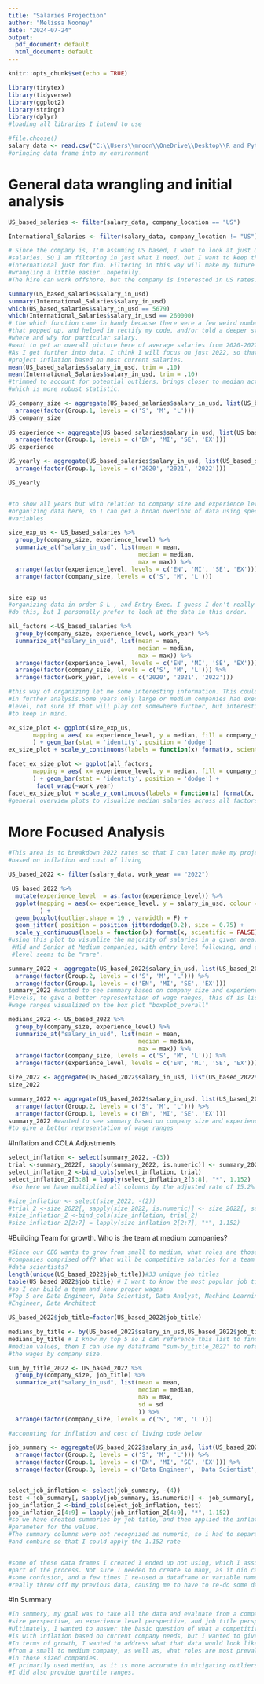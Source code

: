 ```yaml
---
title: "Salaries Projection"
author: "Melissa Nooney"
date: "2024-07-24"
output:
  pdf_document: default
  html_document: default
---
```


```r
knitr::opts_chunk$set(echo = TRUE)
```


```r
library(tinytex)
library(tidyverse)
library(ggplot2)
library(stringr)
library(dplyr)
#loading all libraries I intend to use
```

```r
#file.choose()
salary_data <- read.csv("C:\\Users\\mnoon\\OneDrive\\Desktop\\R and Python Programming\\R project\\r project data.csv")
#bringing data frame into my environment
```

# General data wrangling and initial analysis
```r
US_based_salaries <- filter(salary_data, company_location == "US")

International_Salaries <- filter(salary_data, company_location != "US")

# Since the company is, I'm assuming US based, I want to look at just US based 
#salaries. SO I am filtering in just what I need, but I want to keep the 
#international just for fun. Filtering in this way will make my future 
#wrangling a little easier..hopefully.
#The hire can work offshore, but the company is interested in US rates.
```

```r
summary(US_based_salaries$salary_in_usd)
summary(International_Salaries$salary_in_usd)
which(US_based_salaries$salary_in_usd == 5679) 
which(International_Salaries$salary_in_usd == 260000)
# the which function came in handy because there were a few weird numbers 
#that popped up, and helped in rectify my code, and/or told a deeper story of 
#where and why for particular salary.
#want to get an overall picture here of average salaries from 2020-2022. 
#As I get further into data, I think I will focus on just 2022, so that I can 
#project inflation based on most current salaries.
mean(US_based_salaries$salary_in_usd, trim = .10) 
mean(International_Salaries$salary_in_usd, trim = .10) 
#trimmed to account for potential outliers, brings closer to median actually,
#which is more robust statistic. 
```

```r
US_company_size <- aggregate(US_based_salaries$salary_in_usd, list(US_based_salaries$company_size), summary) %>% 
  arrange(factor(Group.1, levels = c('S', 'M', 'L')))
US_company_size
  
US_experience <- aggregate(US_based_salaries$salary_in_usd, list(US_based_salaries$experience_level), summary) %>% 
  arrange(factor(Group.1, levels = c('EN', 'MI', 'SE', 'EX')))
US_experience

US_yearly <- aggregate(US_based_salaries$salary_in_usd, list(US_based_salaries$work_year), summary) %>% 
  arrange(factor(Group.1, levels = c('2020', '2021', '2022')))

US_yearly


#to show all years but with relation to company size and experience level.
#organizing data here, so I can get a broad overlook of data using specific 
#variables
```

```r
size_exp_us <- US_based_salaries %>% 
  group_by(company_size, experience_level) %>% 
  summarize_at("salary_in_usd", list(mean = mean, 
                                     median = median,
                                     max = max)) %>% 
  arrange(factor(experience_level, levels = c('EN', 'MI', 'SE', 'EX'))) %>% 
  arrange(factor(company_size, levels = c('S', 'M', 'L')))


size_exp_us
#organizing data in order S-L , and Entry-Exec. I guess I don't really need to 
#do this, but I personally prefer to look at the data in this order.

all_factors <-US_based_salaries %>% 
  group_by(company_size, experience_level, work_year) %>% 
  summarize_at("salary_in_usd", list(mean = mean, 
                                     median = median,
                                     max = max)) %>% 
  arrange(factor(experience_level, levels = c('EN', 'MI', 'SE', 'EX'))) %>% 
  arrange(factor(company_size, levels = c('S', 'M', 'L'))) %>% 
  arrange(factor(work_year, levels = c('2020', '2021', '2022')))

#this way of organizing let me some interesting information. This could help 
#in further analysis.Some years only large or medium companies had executive 
#level, not sure if that will play out somewhere further, but interesting 
#to keep in mind. 
```

```r
ex_size_plot <- ggplot(size_exp_us,
       mapping = aes( x= experience_level, y = median, fill = company_size)
       ) + geom_bar(stat = 'identity', position = 'dodge') 
ex_size_plot + scale_y_continuous(labels = function(x) format(x, scientific = FALSE))

facet_ex_size_plot <- ggplot(all_factors,
       mapping = aes( x= experience_level, y = median, fill = company_size)
       ) + geom_bar(stat = 'identity', position = 'dodge') +
        facet_wrap(~work_year)
facet_ex_size_plot + scale_y_continuous(labels = function(x) format(x, scientific = FALSE))
#general overview plots to visualize median salaries across all factors
```

# More Focused Analysis 
```r
#This area is to breakdown 2022 rates so that I can later make my projections 
#based on inflation and cost of living

US_based_2022 <- filter(salary_data, work_year == "2022")

 US_based_2022 %>% 
  mutate(experience_level  = as.factor(experience_level)) %>% 
  ggplot(mapping = aes(x= experience_level, y = salary_in_usd, colour = company_size)
         ) +
  geom_boxplot(outlier.shape = 19 , varwidth = F) +
  geom_jitter( position = position_jitterdodge(0.2), size = 0.75) +
  scale_y_continuous(labels = function(x) format(x, scientific = FALSE))
#using this plot to visualize the majority of salaries in a given area. 
 #Mid and Senior at Medium companies, with entry level following, and executive 
 #level seems to be "rare". 

summary_2022 <- aggregate(US_based_2022$salary_in_usd, list(US_based_2022$experience_level, US_based_2022$company_size), summary) %>% 
  arrange(factor(Group.2, levels = c('S', 'M', 'L'))) %>% 
  arrange(factor(Group.1, levels = c('EN', 'MI', 'SE', 'EX')))
summary_2022 #wanted to see summary based on company size and experience 
#levels, to give a better representation of wage ranges, this df is listing the 
#wage ranges visualized on the box plot "boxplot_overall"

medians_2022 <- US_based_2022 %>% 
  group_by(company_size, experience_level) %>% 
  summarize_at("salary_in_usd", list(mean = mean, 
                                     median = median,
                                     max = max)) %>% 
  arrange(factor(company_size, levels = c('S', 'M', 'L'))) %>% 
  arrange(factor(experience_level, levels = c('EN', 'MI', 'SE', 'EX')))

size_2022 <- aggregate(US_based_2022$salary_in_usd, list(US_based_2022$company_size), summary) 
size_2022 

summary_2022 <- aggregate(US_based_2022$salary_in_usd, list(US_based_2022$experience_level, US_based_2022$company_size), summary) %>% 
  arrange(factor(Group.2, levels = c('S', 'M', 'L'))) %>% 
  arrange(factor(Group.1, levels = c('EN', 'MI', 'SE', 'EX')))
summary_2022 #wanted to see summary based on company size and experience levels,
#to give a better representation of wage ranges

```

#Inflation and COLA Adjustments
```r
select_inflation <- select(summary_2022, -(3))
trial <-summary_2022[, sapply(summary_2022, is.numeric)] <- summary_2022[, sapply(summary_2022, is.numeric)] 
select_inflation_2 <-bind_cols(select_inflation, trial)
select_inflation_2[3:8] = lapply(select_inflation_2[3:8], "*", 1.152)
 #so here we have multiplied all columns by the adjusted rate of 15.2%

#size_inflation <- select(size_2022, -(2))
#trial_2 <-size_2022[, sapply(size_2022, is.numeric)] <- size_2022[, sapply(size_2022, is.numeric)] 
#size_inflation_2 <-bind_cols(size_inflation, trial_2)
#size_inflation_2[2:7] = lapply(size_inflation_2[2:7], "*", 1.152)
```







#Building Team for growth. Who is the team at medium companies?
```r
#Since our CEO wants to grow from small to medium, what roles are those 
#companies comprised off? What will be competitive salaries for a team of 
#data scientists? 
length(unique(US_based_2022$job_title))#33 unique job titles
table(US_based_2022$job_title) # I want to know the most popular job titles, 
#so I can build a team and know proper wages
#Top 5 are Data Engineer, Data Scientist, Data Analyst, Machine Learning 
#Engineer, Data Architect

US_based_2022$job_title=factor(US_based_2022$job_title)

medians_by_title <- by(US_based_2022$salary_in_usd,US_based_2022$job_title,median)
medians_by_title # I know my top 5 so I can reference this list to find my 
#median values, then I can use my dataframe "sum-by_title_2022' to reference
#the wages by company size. 

sum_by_title_2022 <- US_based_2022 %>% 
  group_by(company_size, job_title) %>% 
  summarize_at("salary_in_usd", list(mean = mean, 
                                     median = median,
                                     max = max,
                                     sd = sd
                                     )) %>% 
  arrange(factor(company_size, levels = c('S', 'M', 'L'))) 

#accounting for inflation and cost of living code below

job_summary <- aggregate(US_based_2022$salary_in_usd, list(US_based_2022$experience_level, US_based_2022$company_size, US_based_2022$job_title), summary)%>% 
  arrange(factor(Group.2, levels = c('S', 'M', 'L'))) %>% 
  arrange(factor(Group.1, levels = c('EN', 'MI', 'SE', 'EX'))) %>% 
  arrange(factor(Group.3, levels = c('Data Engineer', 'Data Scientist', 'Data Analyst', 'Machine Learning Engineer', 'Data Architect')))


select_job_inflation <- select(job_summary, -(4))
test <-job_summary[, sapply(job_summary, is.numeric)] <- job_summary[, sapply(job_summary, is.numeric)] 
job_inflation_2 <-bind_cols(select_job_inflation, test)
job_inflation_2[4:9] = lapply(job_inflation_2[4:9], "*", 1.152)
#so we have created summaries by job title, and then applied the inflation 
#parameter for the values. 
#The summary columns were not recognized as numeric, so i had to separate 
#and combine so that I could apply the 1.152 rate


#some of these data frames I created I ended up not using, which I assume is 
#part of the process. Not sure I needed to create so many, as it did cause 
#some confusion, and a few times I re-used a dataframe or variable name and 
#really threw off my previous data, causing me to have to re-do some dataframes. 
```

#In Summary
```r
#In summery, my goal was to take all the data and evaluate from a company 
#size perspective, an experience level perspective, and job title perspective. 
#Ultimately, I wanted to answer the basic question of what a competitive salary
#is with inflation based on current company needs, but I wanted to give a back story on what those numbers were based on.
#In terms of growth, I wanted to address what that data would look like going 
#from a small to medium company, as well as, what roles are most prevalent 
#in those sized companies. 
#I primarily used median, as it is more accurate in mitigating outliers. 
#I did also provide quartile ranges.
```

